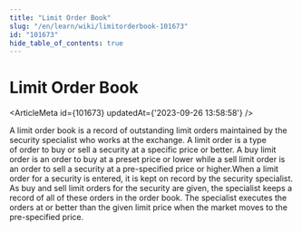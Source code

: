 ```yaml
---
title: "Limit Order Book"
slug: "/en/learn/wiki/limitorderbook-101673"
id: "101673"
hide_table_of_contents: true
---
```



# Limit Order Book

<ArticleMeta id={101673} updatedAt={'2023-09-26 13:58:58'} />
<div className='border-solid border-b border-t-0 my-4 border-[var(--ifm-color-gray-300)]' />

A limit order book is a record of outstanding limit orders maintained by the security specialist who works at the exchange. A limit order is a type of order to buy or sell a security at a specific price or better. A buy limit order is an order to buy at a preset price or lower while a sell limit order is an order to sell a security at a pre-specified price or higher.When a limit order for a security is entered, it is kept on record by the security specialist. As buy and sell limit orders for the security are given, the specialist keeps a record of all of these orders in the order book. The specialist executes the orders at or better than the given limit price when the market moves to the pre-specified price.
